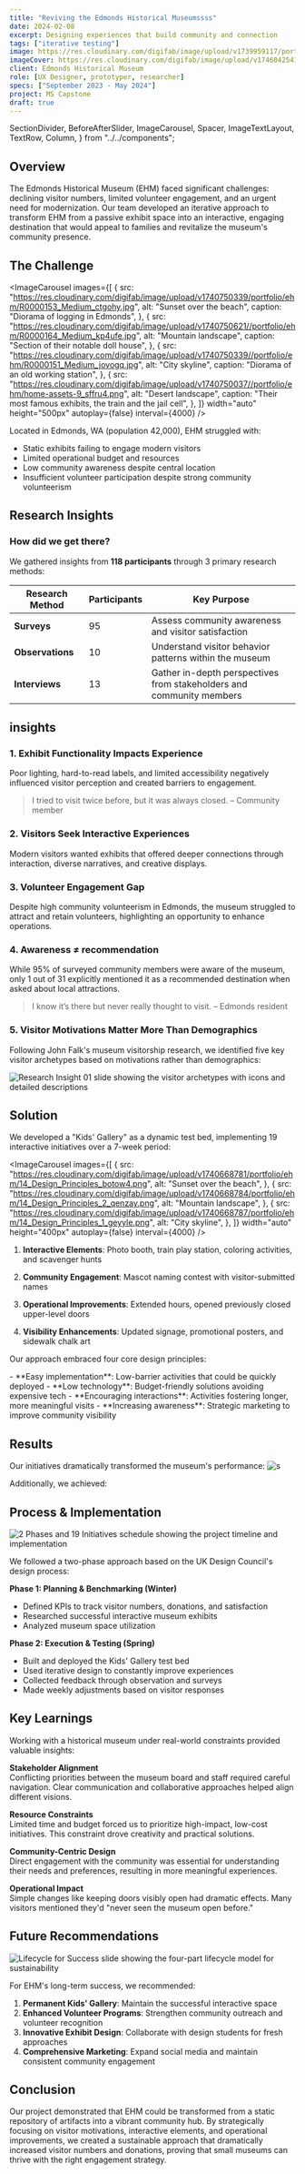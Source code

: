 ```yaml
---
title: "Reviving the Edmonds Historical Museumssss"
date: 2024-02-08
excerpt: Designing experiences that build community and connection
tags: ["iterative testing"]
image: https://res.cloudinary.com/digifab/image/upload/v1739959117/portfolio/home-assets-4-EHM_epj7cc.png
imageCover: https://res.cloudinary.com/digifab/image/upload/v1746042541/portfolio/project-head-assets-4-EHM_pnyvyk.png
client: Edmonds Historical Museum
role: [UX Designer, prototyper, researcher]
specs: ["September 2023 - May 2024"]
project: MS Capstone
draft: true
---
```


  SectionDivider,
  BeforeAfterSlider,
  ImageCarousel,
  Spacer,
  ImageTextLayout,
  TextRow,
  Column,
} from "../../components";

<BeforeAfterSlider
  beforeImage="https://res.cloudinary.com/digifab/image/upload/v1740749052/portfolio/ehm/Edmonds-Public-Library-1910_dwglyd.jpg"
  afterImage="https://res.cloudinary.com/digifab/image/upload/v1740748125/portfolio/ehm/07F38B59-E660-46AC-9AC0-AAD6FDCC23E2_1_105_c_aqww67.jpg"
  beforeAlt="Damaged historical photograph"
  afterAlt="Restored photograph"
  width="auto"
  height="300px"
  initialPosition={70}
  caption="Edmond's Historical Museum from 1901 vs. 2024"
/>

## Overview

The Edmonds Historical Museum (EHM) faced significant challenges: declining visitor numbers, limited volunteer engagement, and an urgent need for modernization. Our team developed an iterative approach to transform EHM from a passive exhibit space into an interactive, engaging destination that would appeal to families and revitalize the museum's community presence.

<Spacer size="xsmall" />

## The Challenge

<ImageCarousel
  images={[
    {
      src: "https://res.cloudinary.com/digifab/image/upload/v1740750339/portfolio/ehm/R0000153_Medium_ctgohy.jpg",
      alt: "Sunset over the beach",
      caption: "Diorama of logging in Edmonds",
    },
    {
      src: "https://res.cloudinary.com/digifab/image/upload/v1740750621//portfolio/ehm/R0000164_Medium_kp4ufe.jpg",
      alt: "Mountain landscape",
      caption: "Section of their notable doll house",
    },
    {
      src: "https://res.cloudinary.com/digifab/image/upload/v1740750339//portfolio/ehm/R0000151_Medium_jovogq.jpg",
      alt: "City skyline",
      caption: "Diorama of an old working station",
    },
    {
      src: "https://res.cloudinary.com/digifab/image/upload/v1740750037//portfolio/ehm/home-assets-9_sffru4.png",
      alt: "Desert landscape",
      caption: "Their most famous exhibits, the train and the jail cell",
    },
  ]}
  width="auto"
  height="500px"
  autoplay={false}
  interval={4000}
/>

Located in Edmonds, WA (population 42,000), EHM struggled with:

- Static exhibits failing to engage modern visitors
- Limited operational budget and resources
- Low community awareness despite central location
- Insufficient volunteer participation despite strong community volunteerism

<Spacer size="large" />

## Research Insights

### How did we get there?

We gathered insights from **118 participants** through 3 primary research methods:

| Research Method  | Participants | Key Purpose                                                          |
| ---------------- | ------------ | -------------------------------------------------------------------- |
| **Surveys**      | 95           | Assess community awareness and visitor satisfaction                  |
| **Observations** | 10           | Understand visitor behavior patterns within the museum               |
| **Interviews**   | 13           | Gather in-depth perspectives from stakeholders and community members |

<Spacer size="medium" />

## insights

<Spacer size="xsmall" />

### 1. Exhibit Functionality Impacts Experience

Poor lighting, hard-to-read labels, and limited accessibility negatively influenced visitor perception and created barriers to engagement.

> I tried to visit twice before, but it was always closed.
> – Community member

<Spacer size="xsmall" />

### 2. Visitors Seek Interactive Experiences

Modern visitors wanted exhibits that offered deeper connections through interaction, diverse narratives, and creative displays.

<Spacer size="xsmall" />

### 3. Volunteer Engagement Gap

Despite high community volunteerism in Edmonds, the museum struggled to attract and retain volunteers, highlighting an opportunity to enhance operations.

<Spacer size="xsmall" />

### 4. Awareness ≠ recommendation

While 95% of surveyed community members were aware of the museum, only 1 out of 31 explicitly mentioned it as a recommended destination when asked about local attractions.

> I know it’s there but never really thought to visit. – Edmonds resident

### 5. Visitor Motivations Matter More Than Demographics

Following John Falk's museum visitorship research, we identified five key visitor archetypes based on motivations rather than demographics:

![Research Insight 01 slide showing the visitor archetypes with icons and detailed descriptions](https://res.cloudinary.com/digifab/image/upload/v1740751228/portfolio/ehm/12_Findings_1_xuj9oc.png)

<Spacer size="large" />

## Solution

We developed a "Kids' Gallery" as a dynamic test bed, implementing 19 interactive initiatives over a 7-week period:

<ImageCarousel
  images={[
    {
      src: "https://res.cloudinary.com/digifab/image/upload/v1740668781/portfolio/ehm/14_Design_Principles_botow4.png",
      alt: "Sunset over the beach",
    },
    {
      src: "https://res.cloudinary.com/digifab/image/upload/v1740668784/portfolio/ehm/14_Design_Principles_2_qenzay.png",
      alt: "Mountain landscape",
    },
    {
      src: "https://res.cloudinary.com/digifab/image/upload/v1740668787/portfolio/ehm/14_Design_Principles_1_geyyle.png",
      alt: "City skyline",
    },
  ]}
  width="auto"
  height="400px"
  autoplay={false}
  interval={4000}
/>

1. **Interactive Elements**: Photo booth, train play station, coloring activities, and scavenger hunts

2. **Community Engagement**: Mascot naming contest with visitor-submitted names

3. **Operational Improvements**: Extended hours, opened previously closed upper-level doors

4. **Visibility Enhancements**: Updated signage, promotional posters, and sidewalk chalk art

Our approach embraced four core design principles:

<TextRow gap="3" columns={2} padding="0">
  <Column>
    - **Easy implementation**: Low-barrier activities that could be quickly
    deployed
  </Column>
  <Column>
    - **Low technology**: Budget-friendly solutions avoiding expensive tech
  </Column>
  <Column>
    - **Encouraging interactions**: Activities fostering longer, more meaningful
    visits
  </Column>
  <Column>
    - **Increasing awareness**: Strategic marketing to improve community
    visibility
  </Column>
</TextRow>

## Results

Our initiatives dramatically transformed the museum's performance:
![s](https://res.cloudinary.com/digifab/image/upload/v1740748009/portfolio/ehm/9_Outcome_3_iapzyx.png)

Additionally, we achieved:

<Stats />

## Process & Implementation

![2 Phases and 19 Initiatives schedule showing the project timeline and implementation](https://res.cloudinary.com/digifab/image/upload/v1740668904/portfolio/ehm/8_Final_Solution_1_f7fi2s.png)

We followed a two-phase approach based on the UK Design Council's design process:

**Phase 1: Planning & Benchmarking (Winter)**

- Defined KPIs to track visitor numbers, donations, and satisfaction
- Researched successful interactive museum exhibits
- Analyzed museum space utilization

**Phase 2: Execution & Testing (Spring)**

- Built and deployed the Kids' Gallery test bed
- Used iterative design to constantly improve experiences
- Collected feedback through observation and surveys
- Made weekly adjustments based on visitor responses

<Spacer size="large" />

## Key Learnings

Working with a historical museum under real-world constraints provided valuable insights:

**Stakeholder Alignment**  
Conflicting priorities between the museum board and staff required careful navigation. Clear communication and collaborative approaches helped align different visions.

**Resource Constraints**  
Limited time and budget forced us to prioritize high-impact, low-cost initiatives. This constraint drove creativity and practical solutions.

**Community-Centric Design**  
Direct engagement with the community was essential for understanding their needs and preferences, resulting in more meaningful experiences.

**Operational Impact**  
Simple changes like keeping doors visibly open had dramatic effects. Many visitors mentioned they'd "never seen the museum open before."

## Future Recommendations

![Lifecycle for Success slide showing the four-part lifecycle model for sustainability](https://res.cloudinary.com/digifab/image/upload/v1740669905/portfolio/ehm/15_Moving_Forward_jxsnro.png)

For EHM's long-term success, we recommended:

1. **Permanent Kids' Gallery**: Maintain the successful interactive space
2. **Enhanced Volunteer Programs**: Strengthen community outreach and volunteer recognition
3. **Innovative Exhibit Design**: Collaborate with design students for fresh approaches
4. **Comprehensive Marketing**: Expand social media and maintain consistent community engagement

## Conclusion

Our project demonstrated that EHM could be transformed from a static repository of artifacts into a vibrant community hub. By strategically focusing on visitor motivations, interactive elements, and operational improvements, we created a sustainable approach that dramatically increased visitor numbers and donations, proving that small museums can thrive with the right engagement strategy.
